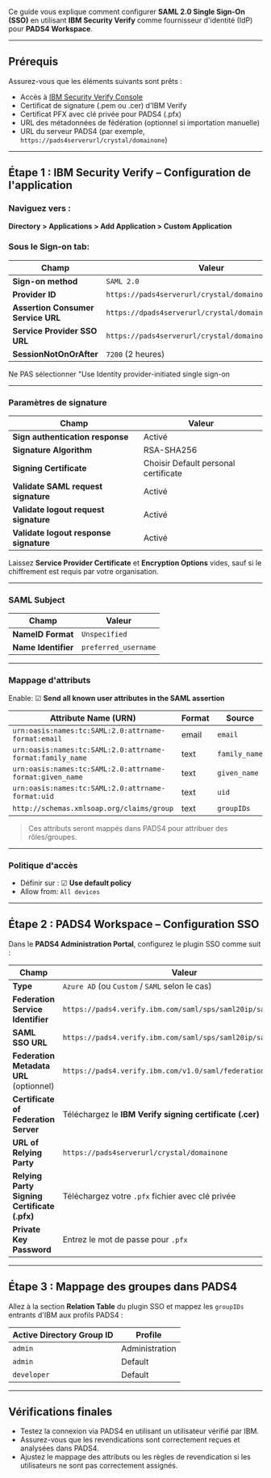 Ce guide vous explique comment configurer **SAML 2.0 Single Sign-On (SSO)** en utilisant **IBM Security Verify** comme fournisseur d'identité (IdP) pour **PADS4 Workspace**.

***

## Prérequis

Assurez-vous que les éléments suivants sont prêts :

* Accès à [IBM Security Verify Console](https://www.ibm.com/security/identity-access-management/verify)
* Certificat de signature (.pem ou .cer) d'IBM Verify
* Certificat PFX avec clé privée pour PADS4 (.pfx)
* URL des métadonnées de fédération (optionnel si importation manuelle)
* URL du serveur PADS4 (par exemple, `https://pads4serverurl/crystal/domainone`)

***

## Étape 1 : IBM Security Verify – Configuration de l'application

### Naviguez vers :

**Directory > Applications > Add Application > Custom Application**

### Sous le **Sign-on** tab:

| Champ                              | Valeur                                                |
| ---------------------------------- | ----------------------------------------------------- |
| **Sign-on method**                 | `SAML 2.0`                                            |
| **Provider ID**                    | `https://pads4serverurl/crystal/domainone/Saml2`      |
| **Assertion Consumer Service URL** | `https://dpads4serverurl/crystal/domainone/Saml2/ACS` |
| **Service Provider SSO URL**       | `https://pads4serverurl/crystal/domainone/Saml2/ACS`  |
| **SessionNotOnOrAfter**            | `7200` (2 heures)                                     |

<Warning>Ne PAS sélectionner "Use Identity provider-initiated single sign-on</Warning>

***

### Paramètres de signature

| Champ                                  | Valeur                               |
| -------------------------------------- | ------------------------------------ |
| **Sign authentication response**       | Activé                               |
| **Signature Algorithm**                | RSA-SHA256                           |
| **Signing Certificate**                | Choisir Default personal certificate |
| **Validate SAML request signature**    | Activé                               |
| **Validate logout request signature**  | Activé                               |
| **Validate logout response signature** | Activé                               |

Laissez **Service Provider Certificate** et **Encryption Options** vides, sauf si le chiffrement est requis par votre organisation.

***

### SAML Subject

| Champ               | Valeur               |
| ------------------- | -------------------- |
| **NameID Format**   | `Unspecified`        |
| **Name Identifier** | `preferred_username` |

***

### Mappage d'attributs

Enable: ☑ **Send all known user attributes in the SAML assertion**

| Attribute Name (URN)                                      | Format | Source        |
| --------------------------------------------------------- | ------ | ------------- |
| `urn:oasis:names:tc:SAML:2.0:attrname-format:email`       | email  | `email`       |
| `urn:oasis:names:tc:SAML:2.0:attrname-format:family_name` | text   | `family_name` |
| `urn:oasis:names:tc:SAML:2.0:attrname-format:given_name`  | text   | `given_name`  |
| `urn:oasis:names:tc:SAML:2.0:attrname-format:uid`         | text   | `uid`         |
| `http://schemas.xmlsoap.org/claims/group`                 | text   | `groupIDs`    |

> Ces attributs seront mappés dans PADS4 pour attribuer des rôles/groupes.

***

### Politique d'accès

* Définir sur : ☑ **Use default policy**
* Allow from: `All devices`

***

## Étape 2 : PADS4 Workspace – Configuration SSO

Dans le **PADS4 Administration Portal**, configurez le plugin SSO comme suit :

| Champ                                        | Valeur                                                        |
| -------------------------------------------- | ------------------------------------------------------------- |
| **Type**                                     | `Azure AD` (ou `Custom` / `SAML` selon le cas)                |
| **Federation Service Identifier**            | `https://pads4.verify.ibm.com/saml/sps/saml20ip/saml20`       |
| **SAML SSO URL**                             | `https://pads4.verify.ibm.com/saml/sps/saml20ip/saml20/login` |
| **Federation Metadata URL** (optionnel)      | `https://pads4.verify.ibm.com/v1.0/saml/federations/saml2`    |
| **Certificate of Federation Server**         | Téléchargez le **IBM Verify signing certificate (.cer)**      |
| **URL of Relying Party**                     | `https://pads4serverurl/crystal/domainone`                    |
| **Relying Party Signing Certificate (.pfx)** | Téléchargez votre `.pfx` fichier avec clé privée              |
| **Private Key Password**                     | Entrez le mot de passe pour `.pfx`                            |

***

## Étape 3 : Mappage des groupes dans PADS4

Allez à la section **Relation Table** du plugin SSO et mappez les `groupIDs` entrants d'IBM aux profils PADS4 :

| Active Directory Group ID | Profile        |
| ------------------------- | -------------- |
| `admin`                   | Administration |
| `admin`                   | Default        |
| `developer`               | Default        |

***

## Vérifications finales

* Testez la connexion via PADS4 en utilisant un utilisateur vérifié par IBM.
* Assurez-vous que les revendications sont correctement reçues et analysées dans PADS4.
* Ajustez le mappage des attributs ou les règles de revendication si les utilisateurs ne sont pas correctement assignés.
